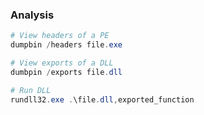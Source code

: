 ### Analysis 
```powershell copy filename="CMD"
# View headers of a PE 
dumpbin /headers file.exe

# View exports of a DLL 
dumbpin /exports file.dll 

# Run DLL 
rundll32.exe .\file.dll,exported_function
```